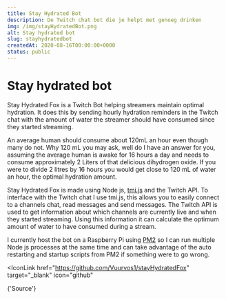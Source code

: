 ```yaml
---
title: Stay Hydrated Bot
description: De Twitch chat bot die je helpt met genoeg drinken
img: /img/stayHydratedBot.png
alt: Stay hydrated bot
slug: stayhydratedbot
createdAt: 2020-08-16T00:00:00+0000
status: public
---
```


# Stay hydrated bot

Stay Hydrated Fox is a Twitch Bot helping streamers maintain optimal hydration. It does this by sending hourly hydration reminders in the Twitch chat with the amount of water the streamer should have consumed since they started streaming.

An average human should consume about 120mL an hour even though many do not. Why 120 mL you may ask, well do I have an answer for you, assuming the average human is awake for 16 hours a day and needs to consume approximately 2 Liters of that delicious dihydrogen oxide. If you were to divide 2 litres by 16 hours you would get close to 120 mL of water an hour, the optimal hydration amount.

Stay Hydrated Fox is made using Node js, [tmi.js](https://www.npmjs.com/package/tmi.js) and the Twitch API. To interface with the Twitch chat I use tmi.js, this allows you to easily connect to a channels chat, read messages and send messages.
The Twitch API is used to get information about which channels are currently live and when they started streaming. Using this information it can calculate the optimum amount of water to have consumed during a stream.

I currently host the bot on a Raspberry Pi using [PM2](https://pm2.keymetrics.io/) so I can run multiple Node js processes at the same time and can take advantage of the auto restarting and startup scripts from PM2 if something were to go wrong.

<IconLink
  href="https://github.com/Vuurvos1/stayHydratedFox"
  target="_blank"
  icon="github"
>
  {'Source'}
</IconLink>
